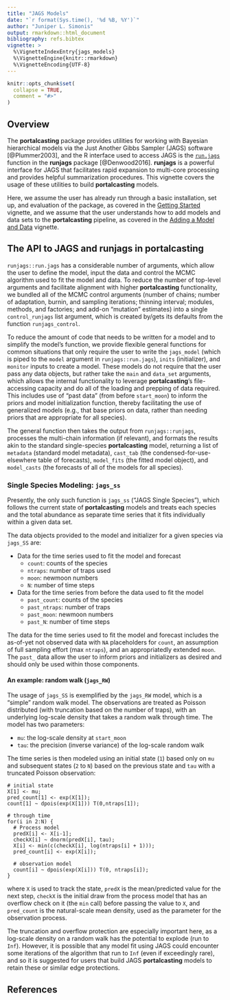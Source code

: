 ```yaml
---
title: "JAGS Models"
date: "`r format(Sys.time(), '%d %B, %Y')`"
author: "Juniper L. Simonis"
output: rmarkdown::html_document
bibliography: refs.bibtex
vignette: >
  %\VignetteIndexEntry{jags_models}
  %\VignetteEngine{knitr::rmarkdown}
  %\VignetteEncoding{UTF-8}
---
```


```r
knitr::opts_chunk$set(
  collapse = TRUE,
  comment = "#>"
)
```

## Overview

The **portalcasting** package provides utilities for working with Bayesian hierarchical models via the Just Another Gibbs Sampler (JAGS) software [@Plummer2003], and the R interface used to access JAGS is the [`run.jags`](https://www.rdocumentation.org/packages/runjags/versions/2.0.4-2/topics/run.jags) function in the **runjags** package [@Denwood2016]. **runjags** is a powerful interface for JAGS that facilitates rapid expansion to multi-core processing and provides helpful summarization procedures. This vignette covers the usage of these utilities to build **portalcasting** models.

Here, we assume the user has already run through a basic installation, set up, and evaluation of the package, as covered in the [Getting Started](https://weecology.github.io/portalcasting/articles/getting_started.html) vignette, and we assume that the user understands how to add models and data sets to the **portalcasting** pipeline, as covered in the [Adding a Model and Data](https://weecology.github.io/portalcasting/articles/adding_model_and_data.html) vignette. 

## The API to **JAGS** and **runjags** in **portalcasting**

`runjags::run.jags` has a considerable number of arguments, which allow the user to define the model, input the data and control the MCMC algorithm used to fit the model and data. To reduce the number of top-level arguments and facilitate alignment with higher **portalcasting** functionality, we bundled all of the MCMC control arguments (number of chains; number of adaptation, burnin, and sampling iterations; thinning interval; modules, methods, and factories; and add-on "mutation" estimates) into a single `control_runjags` list argument, which is created by/gets its defaults from the function `runjags_control`. 

To reduce the amount of code that needs to be written for a model and to simplify the model's function, we provide flexible general functions for common situations that only require the user to write the `jags_model` (which is piped to the `model` argument in `runjags::run.jags`), `inits` (initializer), and `monitor` inputs to create a model. These models do not require that the user pass any data objects, but rather take the `main` and `data_set` arguments, which allows the internal functionality to leverage **portalcasting**'s file-accessing capacity and do all of the loading and prepping of data required. This includes use of "past data" (from before `start_moon`) to inform the priors and model initialization function, thereby facilitating the use of generalized models (e.g., that base priors on data, rather than needing priors that are appropriate for all species).

The general function then takes the output from `runjags::runjags`, processes the multi-chain information (if relevant), and formats the results akin to the standard single-species **portalcasting** model, returning a list of `metadata` (standard model metadata), `cast_tab` (the condensed-for-use-elsewhere table of forecasts), `model_fits` (the fitted model object), and `model_casts` (the forecasts of all of the models for all species).

### Single Species Modeling: `jags_ss`

Presently, the only such function is `jags_ss` ("JAGS Single Species"), which follows the current state of **portalcasting** models and treats each species and the total abundance as separate time series that it fits individually within a given data set. 

The data objects provided to the model and initializer for a given species via `jags_SS` are:

* Data for the time series used to fit the model and forecast 
  + `count`: counts of the species 
  + `ntraps`: number of traps used 
  + `moon`: newmoon numbers 
  + `N`: number of time steps 
* Data for the time series from before the data used to fit the model
  + `past_count`: counts of the species 
  + `past_ntraps`: number of traps 
  + `past_moon`: newmoon numbers 
  + `past_N`: number of time steps 

The data for the time series used to fit the model and forecast includes the as-of-yet not observed data with `NA` placeholders for `count`, an assumption of full sampling effort (max `ntraps`), and an appropriatedly extended `moon`. The `past_` data allow the user to inform priors and initializers as desired and should only be used within those components. 

#### An example: random walk (`jags_RW`)

The usage of `jags_SS` is exemplified by the `jags_RW` model, which is a "simple" random walk model. The observations are treated as Poisson distributed (with truncation based on the number of traps), with an underlying log-scale density that takes a random walk through time. The model has two parameters: 

* `mu`: the log-scale density at `start_moon`
* `tau`: the precision (inverse variance) of the log-scale random walk

The time series is then modeled using an initial state (`1`) based only on `mu` and subsequent states (`2` to `N`) based on the previous state and `tau` with a truncated Poisson observation:

```
# initial state
X[1] <- mu;
pred_count[1] <- exp(X[1]);
count[1] ~ dpois(exp(X[1])) T(0,ntraps[1]);

# through time
for(i in 2:N) {
  # Process model
  predX[i] <- X[i-1];
  checkX[i] ~ dnorm(predX[i], tau); 
  X[i] <- min(c(checkX[i], log(ntraps[i] + 1))); 
  pred_count[i] <- exp(X[i]);
   
  # observation model
  count[i] ~ dpois(exp(X[i])) T(0, ntraps[i]); 
}
```

where `X` is used to track the state, `predX` is the mean/predicted value for the next step, `checkX` is the initial draw from the process model that has an overflow check on it (the `min` call) before passing the value to `X`, and `pred_count` is the natural-scale mean density, used as the parameter for the observation process.

The truncation and overflow protection are especially important here, as a log-scale density on a random walk has the potential to explode (run to `Inf`). However, it is possible that any model fit using JAGS could encounter some iterations of the algorithm that run to `Inf` (even if exceedingly rare), and so it is suggested for users that build JAGS **portalcasting** models to retain these or similar edge protections.

## References
